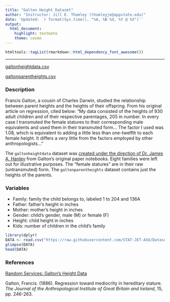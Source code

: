 ```yaml
---
title: "Galton Height Dataset"
author: "Instructor: Jill E. Thomley (thomleyje@appstate.edu)"
date: 'Updated: `r format(Sys.time(), "%A, %B %d, %Y @ %X")`'
output: 
  html_document: 
    highlight: textmate
    theme: cosmo
---
```


```r
htmltools::tagList(rmarkdown::html_dependency_font_awesome())
```

<hr>

<i class="fas fa-database"></i> [galtonheightdata.csv](https://raw.githubusercontent.com/STAT-JET-ASU/Datasets/master/Instructor/galtonheightdata.csv)

<i class="fas fa-database"></i> [galtonparentheights.csv](https://raw.githubusercontent.com/STAT-JET-ASU/Datasets/master/Instructor/galtonparentheights.csv)


### Description

Francis Galton, a cousin of Charles Darwin, studied the relationship between parent heights and the heights of their offspring. From his original article on regression, cited below: "My data consisted of the heights of 930 adult children and of their respective parentages, 205 in number. In every case I transmuted the female statures to their corresponding male equivalents and used them in their transmuted form... The factor I used was 1.08, which is equivalent to adding a little less than one-twelfth to each female height. It differs a very little from the factors employed by other anthropologists..." 

The `galtonheightdata` dataset was [created under the direction of Dr. James A. Hanley](http://www.medicine.mcgill.ca/epidemiology/hanley/galton/) from Galton's original paper notebooks. Eight families were left out for illustrative purposes. The "female statures" are in their raw (untransmuted) form. The `galtonparentheights` dataset contains just the heights of the parents.


### Variables

* Family: family the child belongs to, labeled 1 to 204 and 136A
* Father: father's height in inches
* Mother: mother's height in inches
* Gender: child's gender, male (M) or female (F)
* Height: child height in inches
* Kids: number of children in the child's family

```r
library(dplyr)
DATA <- read.csv("https://raw.githubusercontent.com/STAT-JET-ASU/Datasets/master/Instructor/galtonheightdata.csv")
glimpse(DATA)
head(DATA)
```


### References

[Random Services: Galton's Height Data](http://www.randomservices.org/random/data/Galton.html)

Galton, Francis. (1886). Regression toward mediocrity in hereditary stature. _The Journal of the Anthropological Institute of Great Britain and Ireland_, 15, pp. 246-263.


